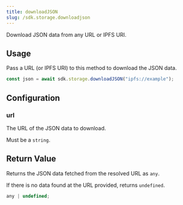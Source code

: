 ```yaml
---
title: downloadJSON
slug: /sdk.storage.downloadjson
---
```


Download JSON data from any URL or IPFS URI.

## Usage

Pass a URL (or IPFS URI) to this method to download the JSON data.

```jsx
const json = await sdk.storage.downloadJSON("ipfs://example");
```

## Configuration

### url

The URL of the JSON data to download.

Must be a `string`.

## Return Value

Returns the JSON data fetched from the resolved URL as `any`.

If there is no data found at the URL provided, returns `undefined`.

```typescript
any | undefined;
```
